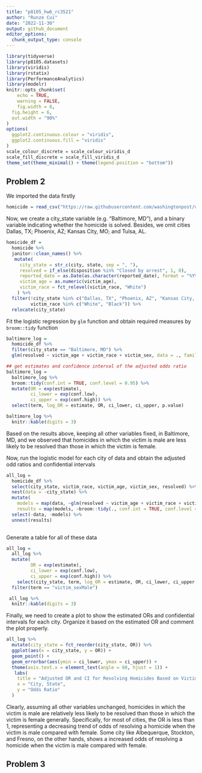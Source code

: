 ```yaml
---
title: "p8105_hw6_rc3521"
author: "Runze Cui"
date: "2022-11-30"
output: github_document
editor_options: 
  chunk_output_type: console
---
```


```r
library(tidyverse)
library(p8105.datasets)
library(viridis)
library(rstatix)
library(PerformanceAnalytics)
library(modelr)
knitr::opts_chunk$set(
	echo = TRUE,
	warning = FALSE,
	fig.width = 8, 
  fig.height = 6,
  out.width = "90%"
)
options(
  ggplot2.continuous.colour = "viridis",
  ggplot2.continuous.fill = "viridis"
)
scale_colour_discrete = scale_colour_viridis_d
scale_fill_discrete = scale_fill_viridis_d
theme_set(theme_minimal() + theme(legend.position = "bottom"))
```

## Problem 2

We imported the data firstly

```r
homicide = read_csv("https://raw.githubusercontent.com/washingtonpost/data-homicides/master/homicide-data.csv")
```

Now, we create a city_state variable (e.g. “Baltimore, MD”), and a binary variable indicating whether the homicide is solved. Besides, we omit cities Dallas, TX; Phoenix, AZ; Kansas City, MO; and Tulsa, AL. 

```r
homicide_df = 
  homicide %>% 
  janitor::clean_names() %>%
   mutate(
     city_state = str_c(city, state, sep = ", "),
     resolved = if_else(disposition %in% "Closed by arrest", 1, 0),
     reported_date = as.Date(as.character(reported_date), format = "%Y%m%d"),
     victim_age = as.numeric(victim_age),
     victim_race = fct_relevel(victim_race, "White")
    ) %>%
  filter(!city_state %in% c("Dallas, TX", "Phoenix, AZ", "Kansas City, MO", "Tulsa, AL"),
         victim_race %in% c("White", "Black")) %>%
  relocate(city_state)
```

Fit the logistic regression by `glm` function and obtain required measures by `broom::tidy` function

```r
baltimore_log = 
  homicide_df %>%
  filter(city_state == "Baltimore, MD") %>%
  glm(resolved ~ victim_age + victim_race + victim_sex, data = ., family = binomial())

## get estimates and confidence interval of the adjusted odds ratio
baltimore_log = 
  baltimore_log %>% 
  broom::tidy(conf.int = TRUE, conf.level = 0.95) %>% 
  mutate(OR = exp(estimate),
         ci_lower = exp(conf.low),
         ci_upper = exp(conf.high)) %>%
  select(term, log_OR = estimate, OR, ci_lower, ci_upper, p.value)

baltimore_log %>% 
  knitr::kable(digits = 3)
```

Based on the results above, keeping all other variables fixed, in Baltimore, MD, and we observed that homicides in which the victim is male are less likely to be resolved than those in which the victim is female.


Now, run the logistic model for each city of data and obtain the adjusted odd ratios and confidential intervals

```r
all_log = 
  homicide_df %>% 
  select(city_state, victim_race, victim_age, victim_sex, resolved) %>%
  nest(data = -city_state) %>% 
  mutate(
    models = map(data, ~glm(resolved ~ victim_age + victim_race + victim_sex, data = ., family = binomial())),
    results = map(models, ~broom::tidy(., conf.int = TRUE, conf.level = 0.95))) %>% 
  select(-data, -models) %>%
  unnest(results) 
  
```

Generate a table for all of these data

```r
all_log =
  all_log %>% 
  mutate(
         OR = exp(estimate),
         ci_lower = exp(conf.low),
         ci_upper = exp(conf.high)) %>%
    select(city_state, term, log_OR = estimate, OR, ci_lower, ci_upper, p.value) %>% 
  filter(term == "victim_sexMale")

 all_log %>% 
  knitr::kable(digits = 3)
```

Finally, we need to create a plot to show the estimated ORs and confidential intervals for each city. Organize it based on the estimated OR and comment the plot properly.

```r
all_log %>% 
  mutate(city_state = fct_reorder(city_state, OR)) %>% 
  ggplot(aes(x = city_state, y = OR)) + 
  geom_point() +
  geom_errorbar(aes(ymin = ci_lower, ymax = ci_upper)) +
  theme(axis.text.x = element_text(angle = 60, hjust = 1)) +
   labs(
    title = "Adjusted OR and CI for Resolving Homicides Based on Victims' Gender",
    x = "City, State",
    y = "Odds Ratio"
  )
```


Clearly, assuming all other variables unchanged, homicides in which the victim is male are relatively less likely to be resolved than those in which the victim is female generally. Specifically, for most of cities, the OR is less than 1, representing a decreasing trend of odds of resolving a homicide when the victim is male compared with female. Some city like Albequerque, Stockton, and Fresno, on the other hands, shows a increased odds of resolving a homicide when the victim is male compared with female. 

## Problem 3






